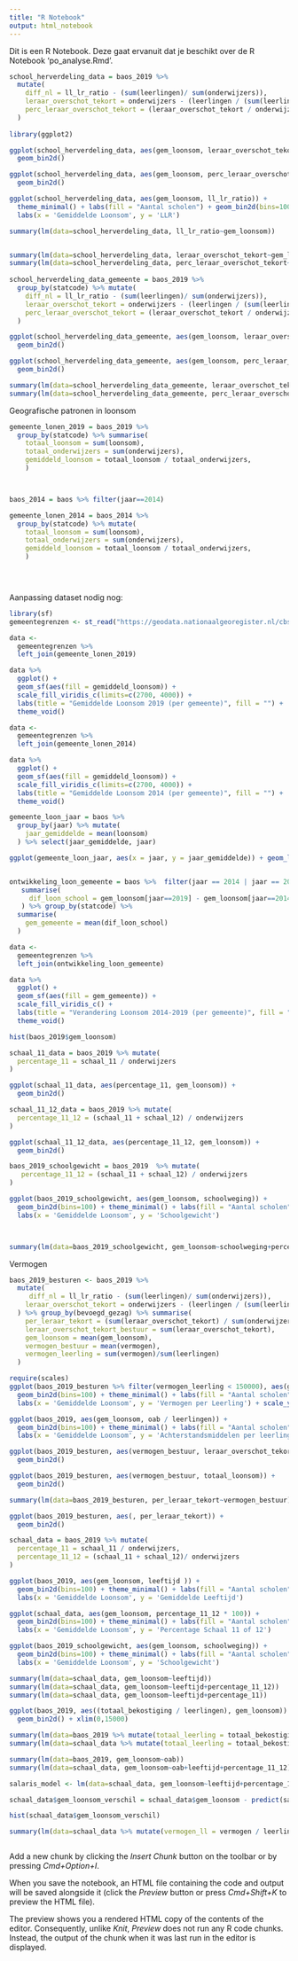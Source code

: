 ```yaml
---
title: "R Notebook"
output: html_notebook
---
```


Dit is een R Notebook. Deze gaat ervanuit dat je beschikt over de R Notebook 'po_analyse.Rmd'. 


```r
school_herverdeling_data = baos_2019 %>% 
  mutate(
    diff_nl = ll_lr_ratio - (sum(leerlingen)/ sum(onderwijzers)),
    leraar_overschot_tekort = onderwijzers - (leerlingen / (sum(leerlingen) / sum(onderwijzers))),
    perc_leraar_overschot_tekort = (leraar_overschot_tekort / onderwijzers) * 100
  )
  
library(ggplot2)  

ggplot(school_herverdeling_data, aes(gem_loonsom, leraar_overschot_tekort)) +
  geom_bin2d()

ggplot(school_herverdeling_data, aes(gem_loonsom, perc_leraar_overschot_tekort)) +
  geom_bin2d()

ggplot(school_herverdeling_data, aes(gem_loonsom, ll_lr_ratio)) +
  theme_minimal() + labs(fill = "Aantal scholen") + geom_bin2d(bins=100) +
  labs(x = 'Gemiddelde Loonsom', y = 'LLR')

summary(lm(data=school_herverdeling_data, ll_lr_ratio~gem_loonsom))


summary(lm(data=school_herverdeling_data, leraar_overschot_tekort~gem_loonsom))
summary(lm(data=school_herverdeling_data, perc_leraar_overschot_tekort~gem_loonsom))
  
school_herverdeling_data_gemeente = baos_2019 %>% 
  group_by(statcode) %>% mutate(
    diff_nl = ll_lr_ratio - (sum(leerlingen)/ sum(onderwijzers)),
    leraar_overschot_tekort = onderwijzers - (leerlingen / (sum(leerlingen) / sum(onderwijzers))),
    perc_leraar_overschot_tekort = (leraar_overschot_tekort / onderwijzers) * 100
  )

ggplot(school_herverdeling_data_gemeente, aes(gem_loonsom, leraar_overschot_tekort)) +
  geom_bin2d()

ggplot(school_herverdeling_data_gemeente, aes(gem_loonsom, perc_leraar_overschot_tekort)) +
  geom_bin2d()

summary(lm(data=school_herverdeling_data_gemeente, leraar_overschot_tekort~gem_loonsom))
summary(lm(data=school_herverdeling_data_gemeente, perc_leraar_overschot_tekort~gem_loonsom))


```
Geografische patronen in loonsom
```r
gemeente_lonen_2019 = baos_2019 %>% 
  group_by(statcode) %>% summarise(
    totaal_loonsom = sum(loonsom), 
    totaal_onderwijzers = sum(onderwijzers),
    gemiddeld_loonsom = totaal_loonsom / totaal_onderwijzers,
    )



baos_2014 = baos %>% filter(jaar==2014)

gemeente_lonen_2014 = baos_2014 %>% 
  group_by(statcode) %>% mutate(
    totaal_loonsom = sum(loonsom), 
    totaal_onderwijzers = sum(onderwijzers),
    gemiddeld_loonsom = totaal_loonsom / totaal_onderwijzers,
    )


  
```

Aanpassing dataset nodig nog: 


```r
library(sf)
gemeentegrenzen <- st_read("https://geodata.nationaalgeoregister.nl/cbsgebiedsindelingen/wfs?request=GetFeature&service=WFS&version=2.0.0&typeName=cbs_gemeente_2019_gegeneraliseerd&outputFormat=json")

data <-
  gemeentegrenzen %>%
  left_join(gemeente_lonen_2019)

data %>%
  ggplot() +
  geom_sf(aes(fill = gemiddeld_loonsom)) +
  scale_fill_viridis_c(limits=c(2700, 4000)) +
  labs(title = "Gemiddelde Loonsom 2019 (per gemeente)", fill = "") +
  theme_void()

data <-
  gemeentegrenzen %>%
  left_join(gemeente_lonen_2014)

data %>%
  ggplot() +
  geom_sf(aes(fill = gemiddeld_loonsom)) +
  scale_fill_viridis_c(limits=c(2700, 4000)) +
  labs(title = "Gemiddelde Loonsom 2014 (per gemeente)", fill = "") +
  theme_void()

```


```r
gemeente_loon_jaar = baos %>% 
  group_by(jaar) %>% mutate(
    jaar_gemiddelde = mean(loonsom)
  ) %>% select(jaar_gemiddelde, jaar)

ggplot(gemeente_loon_jaar, aes(x = jaar, y = jaar_gemiddelde)) + geom_line() + theme_minimal() 


ontwikkeling_loon_gemeente = baos %>%  filter(jaar == 2014 | jaar == 2019) %>% group_by(statcode, brin)  %>%
   summarise(
     dif_loon_school = gem_loonsom[jaar==2019] - gem_loonsom[jaar==2014] 
   ) %>% group_by(statcode) %>%
  summarise(
    gem_gemeente = mean(dif_loon_school)
  )

data <-
  gemeentegrenzen %>%
  left_join(ontwikkeling_loon_gemeente)

data %>%
  ggplot() +
  geom_sf(aes(fill = gem_gemeente)) +
  scale_fill_viridis_c() +
  labs(title = "Verandering Loonsom 2014-2019 (per gemeente)", fill = "") +
  theme_void()

```
```r
hist(baos_2019$gem_loonsom)

schaal_11_data = baos_2019 %>% mutate(
  percentage_11 = schaal_11 / onderwijzers
) 

ggplot(schaal_11_data, aes(percentage_11, gem_loonsom)) +
  geom_bin2d()

schaal_11_12_data = baos_2019 %>% mutate(
  percentage_11_12 = (schaal_11 + schaal_12) / onderwijzers
) 

ggplot(schaal_11_12_data, aes(percentage_11_12, gem_loonsom)) +
  geom_bin2d()

```

```r
baos_2019_schoolgewicht = baos_2019  %>% mutate(
   percentage_11_12 = (schaal_11 + schaal_12) / onderwijzers
)

ggplot(baos_2019_schoolgewicht, aes(gem_loonsom, schoolweging)) +
  geom_bin2d(bins=100) + theme_minimal() + labs(fill = "Aantal scholen") +
  labs(x = 'Gemiddelde Loonsom', y = 'Schoolgewicht')



summary(lm(data=baos_2019_schoolgewicht, gem_loonsom~schoolweging+percentage_11_12))


```

Vermogen
```r

baos_2019_besturen <- baos_2019 %>% 
  mutate(
     diff_nl = ll_lr_ratio - (sum(leerlingen)/ sum(onderwijzers)),
    leraar_overschot_tekort = onderwijzers - (leerlingen / (sum(leerlingen) / sum(onderwijzers)))
  ) %>% group_by(bevoegd_gezag) %>% summarise(
    per_leraar_tekort = (sum(leraar_overschot_tekort) / sum(onderwijzers)) *100,
    leraar_overschot_tekort_bestuur = sum(leraar_overschot_tekort), 
    gem_loonsom = mean(gem_loonsom),
    vermogen_bestuur = mean(vermogen),
    vermogen_leerling = sum(vermogen)/sum(leerlingen)
  ) 

require(scales)
ggplot(baos_2019_besturen %>% filter(vermogen_leerling < 150000), aes(gem_loonsom, vermogen_leerling)) +
  geom_bin2d(bins=100) + theme_minimal() + labs(fill = "Aantal scholen") +
  labs(x = 'Gemiddelde Loonsom', y = 'Vermogen per Leerling') + scale_y_continuous(labels = comma)

ggplot(baos_2019, aes(gem_loonsom, oab / leerlingen)) +
  geom_bin2d(bins=100) + theme_minimal() + labs(fill = "Aantal scholen") +
  labs(x = 'Gemiddelde Loonsom', y = 'Achterstandsmiddelen per leerling') + scale_y_continuous(labels = comma)

ggplot(baos_2019_besturen, aes(vermogen_bestuur, leraar_overschot_tekort_bestuur)) +
  geom_bin2d()

ggplot(baos_2019_besturen, aes(vermogen_bestuur, totaal_loonsom)) +
  geom_bin2d()

summary(lm(data=baos_2019_besturen, per_leraar_tekort~vermogen_bestuur))

ggplot(baos_2019_besturen, aes(, per_leraar_tekort)) +
  geom_bin2d()


```

```r
schaal_data = baos_2019 %>% mutate(
  percentage_11 = schaal_11 / onderwijzers,
  percentage_11_12 = (schaal_11 + schaal_12)/ onderwijzers
) 

ggplot(baos_2019, aes(gem_loonsom, leeftijd )) +
  geom_bin2d(bins=100) + theme_minimal() + labs(fill = "Aantal scholen") +
  labs(x = 'Gemiddelde Loonsom', y = 'Gemiddelde Leeftijd')

ggplot(schaal_data, aes(gem_loonsom, percentage_11_12 * 100)) +
  geom_bin2d(bins=100) + theme_minimal() + labs(fill = "Aantal scholen") +
  labs(x = 'Gemiddelde Loonsom', y = 'Percentage Schaal 11 of 12')

ggplot(baos_2019_schoolgewicht, aes(gem_loonsom, schoolweging)) +
  geom_bin2d(bins=100) + theme_minimal() + labs(fill = "Aantal scholen") +
  labs(x = 'Gemiddelde Loonsom', y = 'Schoolgewicht')

summary(lm(data=schaal_data, gem_loonsom~leeftijd))
summary(lm(data=schaal_data, gem_loonsom~leeftijd+percentage_11_12))
summary(lm(data=schaal_data, gem_loonsom~leeftijd+percentage_11))

ggplot(baos_2019, aes((totaal_bekostiging / leerlingen), gem_loonsom)) +
  geom_bin2d() + xlim(0,15000)

summary(lm(data=baos_2019 %>% mutate(totaal_leerling = totaal_bekostiging / leerlingen), gem_loonsom~totaal_leerling))
summary(lm(data=schaal_data %>% mutate(totaal_leerling = totaal_bekostiging / leerlingen), gem_loonsom~totaal_leerling+leeftijd+percentage_11_12))

summary(lm(data=baos_2019, gem_loonsom~oab))
summary(lm(data=schaal_data, gem_loonsom~oab+leeftijd+percentage_11_12))

salaris_model <- lm(data=schaal_data, gem_loonsom~leeftijd+percentage_11_12)

schaal_data$gem_loonsom_verschil = schaal_data$gem_loonsom - predict(salaris_model, schaal_data)

hist(schaal_data$gem_loonsom_verschil)

summary(lm(data=schaal_data %>% mutate(vermogen_ll = vermogen / leerlingen), gem_loonsom_verschil~vermogen_ll))



```



Add a new chunk by clicking the *Insert Chunk* button on the toolbar or by pressing *Cmd+Option+I*.

When you save the notebook, an HTML file containing the code and output will be saved alongside it (click the *Preview* button or press *Cmd+Shift+K* to preview the HTML file). 

The preview shows you a rendered HTML copy of the contents of the editor. Consequently, unlike *Knit*, *Preview* does not run any R code chunks. Instead, the output of the chunk when it was last run in the editor is displayed.

